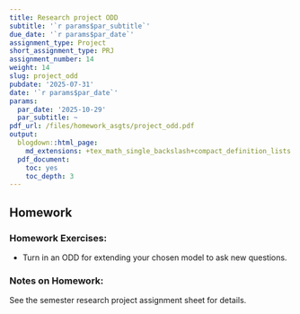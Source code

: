 ```yaml
---
title: Research project ODD
subtitle: '`r params$par_subtitle`'
due_date: '`r params$par_date`'
assignment_type: Project
short_assignment_type: PRJ
assignment_number: 14
weight: 14
slug: project_odd
pubdate: '2025-07-31'
date: '`r params$par_date`'
params:
  par_date: '2025-10-29'
  par_subtitle: ~
pdf_url: /files/homework_asgts/project_odd.pdf
output:
  blogdown::html_page:
    md_extensions: +tex_math_single_backslash+compact_definition_lists
  pdf_document:
    toc: yes
    toc_depth: 3
---
```

## Homework

### Homework Exercises:



* Turn in an ODD for extending your chosen model to ask new questions.

### Notes on Homework:


See the semester research project assignment sheet for details.